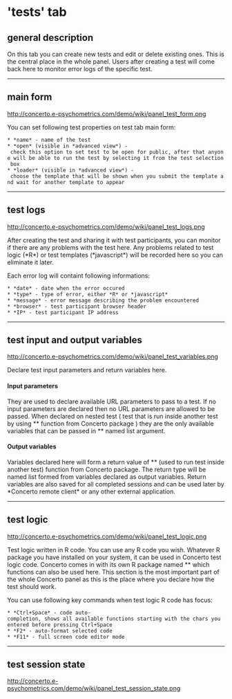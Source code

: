 ='tests' tab=

==general description==

On this tab you can create new tests and edit or delete existing ones. This is the central place in the whole panel. Users after creating a test will come back here to monitor error logs of the specific test. 

----

==main form==

http://concerto.e-psychometrics.com/demo/wiki/panel_test_form.png

You can set following test properties on test tab main form:

 * *name* - name of the test
 * *open* (visible in *advanced view*) - check this option to set test to be open for public, after that anyone will be able to run the test by selecting it from the test selection box
 * *loader* (visible in *advanced view*) - choose the template that will be shown when you submit the template and wait for another template to appear

----

==test logs==

http://concerto.e-psychometrics.com/demo/wiki/panel_test_logs.png

After creating the test and sharing it with test participants, you can monitor if there are any problems with the test here. Any problems related to test logic (*R*) or test templates (*javascript*) will be recorded here so you can eliminate it later.

Each error log will containt following informations:

 * *date* - date when the error occured
 * *type* - type of error, either *R* or *javascript*
 * *message* - error message describing the problem encountered
 * *browser* - test participant browser header
 * *IP* - test participant IP address

----

==test input and output variables==

http://concerto.e-psychometrics.com/demo/wiki/panel_test_variables.png

Declare test input parameters and return variables here. 

====Input parameters==== 

They are used to declare available URL parameters to pass to a test. If no input parameters are declared then no URL parameters are allowed to be passed. When declared on nested test ( test that is run inside another test by using *{{{concerto.test.run}}}* function from Concerto package ) they are the only available variables that can be passed in *{{{params}}}* named list argument.

====Output variables====

Variables declared here will form a return value of *{{{concerto.test.run}}}* (used to run test inside another test) function from Concerto package. The return type will be named list formed from variables declared as output variables. Return variables are also saved for all completed sessions and can be used later by *Concerto remote client* or any other external application.

----

==test logic==

http://concerto.e-psychometrics.com/demo/wiki/panel_test_logic.png

Test logic written in R code. You can use any R code you wish. Whatever R package you have installed on your system, it can be used in Concerto test logic code. Concerto comes in with its own R package named *{{{concerto}}}* which functions can also be used here. This section is the most important part of the whole Concerto panel as this is the place where you declare how the test should work.

You can use following key commands when test logic R code has focus:

 * *Ctrl+Space* - code auto-completion, shows all available functions starting with the chars you entered before pressing Ctrl+Space
 * *F2* - auto-format selected code
 * *F11* - full screen code editor mode 

----

==test session state==

http://concerto.e-psychometrics.com/demo/wiki/panel_test_session_state.png